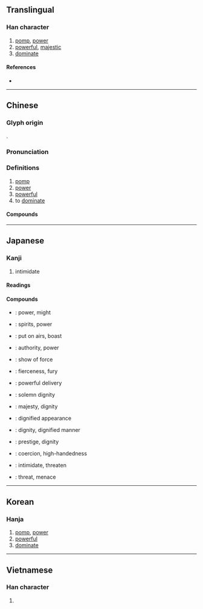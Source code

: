 {{character info/new}}
==Translingual==

===Han character===
{{Han char|rn=38|rad=女|as=06|sn=9|four=53200|canj=IHMV|ids=⿵戌女}}

# [[pomp]], [[power]]
# [[powerful]], [[majestic]]
# [[dominate]]

====References====
* {{Han ref|kx=0261.240|dkj=06259|dj=0527.270|hdz=21404.010|uh=5A01|ud=23041|bh=ABC2|bd=43970}}

----

==Chinese==
{{zh-forms}}

===Glyph origin===
{{Han etym}}
{{Han compound|戌|女|ls=ic}}.

===Pronunciation===
{{zh-pron
|m=wēi
|m-s=
|c=wai1
|c-t=
|g=
|h=pfs=vî
|j=
|mb=ṳ́
|md=
|mn=ui
|mn-t=ui1
|w=
|x=
|mc=y
|oc=y
|cat=
}}

===Definitions===
{{zh-hanzi}}

# [[pomp]]
# [[power]]
# [[powerful]]
# to [[dominate]]

====Compounds====
{{zh-der|下車作威|下馬威|不怒自威|伏威|作威作福|作福作威|備受威脅|克倫威爾|八面威風|兵威|助威|南威|史迪威|喊堂威|國威|地牛發威|夏威夷州|大發神威|大顯威風|天威|奮威|奮武揚威|威信|威信掃地|威儀|威儀孔時|威克島|威力|威勢|威化餅|威名|威嚇|威嚴|威士忌|威妥瑪式|威尼斯|威德兼施|威悉河|威振天下|威服|威望|威權|威武|威武不屈|威海衛|威澤|威爾遜|威猛|威瑪憲法|威福|威福由己|威福自己|威稜|威而不猛|威聲|威脅|威脅利誘|威蕤|威迫|威逼|威逼利誘|威重|威震|威震八方|威震天下|威震寰宇|威靈|威靈頓|威風|威風八面|威風凜凜|威鳳|威鳳一羽|宣威|宣威縣|恩威並濟|恩威並用|恩威並著|恩威並行|恩威並重|懷德畏威|打下馬威|抑威餌敵|挪威|挪威王國|振威|揚威|揚威耀武|擅作威福|攝威擅勢|施威|明威|杜威|格林威治|權威|權威管教|武威縣|殺威棒|殺威風|海明威|淫威|漢官威儀|狐假虎威|狐藉虎威|狐虎之威|畏威懷德|發威|發威動怒|皇威|示威|示威遊行|神威|祥麟威鳳|科威特|科威特市|積威|竊弄威權|立威|耀武揚威|耍威風|聲威|聲威大震|舉武揚威|草木知威|蓄銳養威|虎威|虎威狐假|蛜威|褚威格|赫斯之威|軍威|辛巴威|逞威風|逞起威風|鈞威|開普威得|閫威|雄威|雌威|霜威|霽威|養威蓄銳|養銳蓄威|餘威|馬拉威|鮑斯威爾|齊威王|龍威|蘇拉威西|威廉|威爾瑪}}

----

==Japanese==

===Kanji===
{{ja-kanji|grade=c|rs=女06}}

# intimidate

====Readings====
{{ja-readings
|goon=い
|kanon=い
|kun=おど-す, おど-し, おど-かす
|nanori=いさ, たけ, たけし
}}

====Compounds====
{{top2}}
* {{ja-r|威%力|い%りょく}}: power, might
* {{ja-r|威%勢|い%せい}}: spirits, power
* {{ja-r|威%張る|い%ばる}}: put on airs, boast
* {{ja-r|権%威|けん%い}}: authority, power
* {{ja-r|示%威|じ%い}}: show of force
* {{ja-r|猛%威|もう%い}}: fierceness, fury
* {{ja-r|球%威 の 有る 投%球|きゅう%い の ある とう%きゅう}}: powerful delivery
* {{ja-r|威%厳|い%げん}}: solemn dignity
{{mid2}}
* {{ja-r|威%風|い%ふう}}: majesty, dignity
* {{ja-r|威%容|い%よう}}: dignified appearance
* {{ja-r|威%儀|い%ぎ}}: dignity, dignified manner
* {{ja-r|威%信|い%しん}}: prestige, dignity
* {{ja-r|威%圧|い%あつ}}: coercion, high-handedness
* {{ja-r|威%嚇|い%かく}}: intimidate, threaten
* {{ja-r|脅%威|きょう%い}}: threat, menace
{{bottom}}

----

==Korean==

===Hanja===
{{ko-hanja|hangeul=위|rv=wi|mr=wi}}

# [[pomp]], [[power]]
# [[powerful]]
# [[dominate]]

----

==Vietnamese==

===Han character===
{{vi-hantu|[[uy]], [[oai]]|rs=女06}}

# {{defn|lang=vi|sort=女06}}